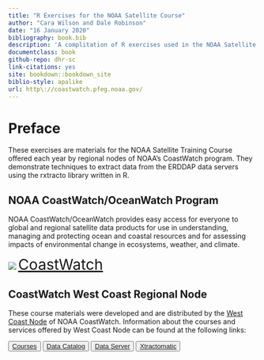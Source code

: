 ```yaml
--- 
title: "R Exercises for the NOAA Satellite Course"
author: "Cara Wilson and Dale Robinson"
date: "16 January 2020"
bibliography: book.bib
description: 'A complitation of R exercises used in the NOAA Satellite Course. '
documentclass: book
github-repo: dhr-sc
link-citations: yes
site: bookdown::bookdown_site
biblio-style: apalike
url: http\://coastwatch.pfeg.noaa.gov/
---
```


# Preface{-}  
These exercises are materials for the NOAA Satellite Training Course offered each year by regional nodes of NOAA's CoastWatch program. They demonstrate techniques to extract data from the ERDDAP data servers using the rxtracto library written in R. 


## NOAA CoastWatch/OceanWatch Program{-}  

NOAA CoastWatch/OceanWatch provides easy access for everyone to global and regional satellite data products for use in understanding, managing and protecting ocean and coastal resources and for assessing impacts of environmental change in ecosystems, weather, and climate.  

![](images/cw_logo_80.png)  <span style="color:blue;font-size:30px;">[CoastWatch](https://coastwatch.noaa.gov/)</span>


## CoastWatch West Coast Regional Node{-}  

These course materials were developed and are distributed by the [West Coast Node](https://coastwatch.pfeg.noaa.gov/) of NOAA CoastWatch. Information about the courses and services offered by West Coast Node can be found at the following links:  


<button>[Courses](https://coastwatch.pfeg.noaa.gov/courses/satellite_course.html)</button> 
<button>[Data Catalog](https://coastwatch.pfeg.noaa.gov/data.html)</button> 
<button>[Data Server](https://coastwatch.pfeg.noaa.gov/erddapinfo/index.html)</button> 
<button>[Xtractomatic](https://coastwatch.pfeg.noaa.gov/xtracto/)</button>




